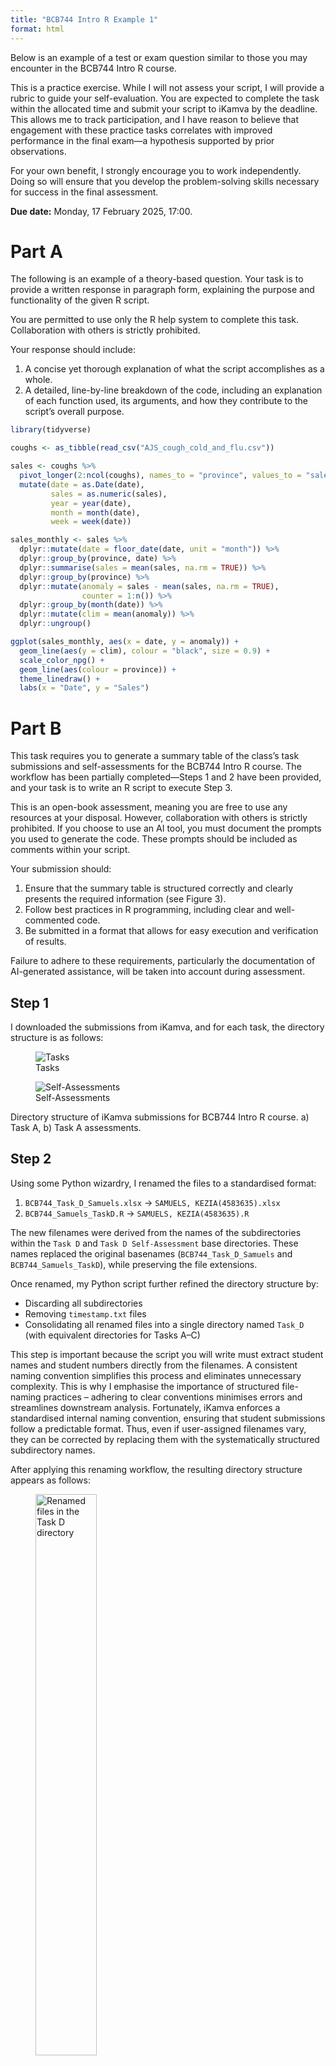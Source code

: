 ```yaml
---
title: "BCB744 Intro R Example 1"
format: html
---
```


Below is an example of a test or exam question similar to those you may encounter in the BCB744 Intro R course.

This is a practice exercise. While I will not assess your script, I will provide a rubric to guide your self-evaluation. You are expected to complete the task within the allocated time and submit your script to iKamva by the deadline. This allows me to track participation, and I have reason to believe that engagement with these practice tasks correlates with improved performance in the final exam—a hypothesis supported by prior observations.

For your own benefit, I strongly encourage you to work independently. Doing so will ensure that you develop the problem-solving skills necessary for success in the final assessment.

[**Due date:** Monday, 17 February 2025, 17:00.]{.my-highlight}

# Part A

The following is an example of a theory-based question. Your task is to provide a written response in paragraph form, explaining the purpose and functionality of the given R script.

You are permitted to use only the R help system to complete this task. Collaboration with others is strictly prohibited.

Your response should include:

1. A concise yet thorough explanation of what the script accomplishes as a whole.
2. A detailed, line-by-line breakdown of the code, including an explanation of each function used, its arguments, and how they contribute to the script’s overall purpose.

```r
library(tidyverse)

coughs <- as_tibble(read_csv("AJS_cough_cold_and_flu.csv"))

sales <- coughs %>%
  pivot_longer(2:ncol(coughs), names_to = "province", values_to = "sales") %>% 
  mutate(date = as.Date(date),
         sales = as.numeric(sales),
         year = year(date),
         month = month(date),
         week = week(date))

sales_monthly <- sales %>% 
  dplyr::mutate(date = floor_date(date, unit = "month")) %>% 
  dplyr::group_by(province, date) %>% 
  dplyr::summarise(sales = mean(sales, na.rm = TRUE)) %>% 
  dplyr::group_by(province) %>% 
  dplyr::mutate(anomaly = sales - mean(sales, na.rm = TRUE),
                counter = 1:n()) %>%
  dplyr::group_by(month(date)) %>% 
  dplyr::mutate(clim = mean(anomaly)) %>% 
  dplyr::ungroup()

ggplot(sales_monthly, aes(x = date, y = anomaly)) +
  geom_line(aes(y = clim), colour = "black", size = 0.9) +
  scale_color_npg() +
  geom_line(aes(colour = province)) +
  theme_linedraw() +
  labs(x = "Date", y = "Sales")
```



# Part B

This task requires you to generate a summary table of the class’s task submissions and self-assessments for the BCB744 Intro R course. The workflow has been partially completed—Steps 1 and 2 have been provided, and your task is to write an R script to execute Step 3.

This is an open-book assessment, meaning you are free to use any resources at your disposal. However, collaboration with others is strictly prohibited. If you choose to use an AI tool, you must document the prompts you used to generate the code. These prompts should be included as comments within your script.

Your submission should:

1. Ensure that the summary table is structured correctly and clearly presents the required information (see Figure 3).
2. Follow best practices in R programming, including clear and well-commented code.
3. Be submitted in a format that allows for easy execution and verification of results.

Failure to adhere to these requirements, particularly the documentation of AI-generated assistance, will be taken into account during assessment.

## Step 1

I downloaded the submissions from iKamva, and for each task, the directory structure is as follows:

::: {#fig-directory layout-ncol=2}

![Tasks](../../images/BCB744_Intro_R_Example_1.1.png){#fig-tasks}

![Self-Assessments](../../images/BCB744_Intro_R_Example_1.2.png){#fig-assessments}

Directory structure of iKamva submissions for BCB744 Intro R course. a) Task A, b) Task A assessments.
:::

## Step 2

Using some Python wizardry, I renamed the files to a standardised format:

1. `BCB744_Task_D_Samuels.xlsx` → `SAMUELS, KEZIA(4583635).xlsx`
2. `BCB744_Samuels_TaskD.R` → `SAMUELS, KEZIA(4583635).R`

The new filenames were derived from the names of the subdirectories within the `Task D` and `Task D Self-Assessment` base directories. These names replaced the original basenames (`BCB744_Task_D_Samuels` and `BCB744_Samuels_TaskD`), while preserving the file extensions.

Once renamed, my Python script further refined the directory structure by:

-	Discarding all subdirectories
-	Removing `timestamp.txt` files
-	Consolidating all renamed files into a single directory named `Task_D` (with equivalent directories for Tasks A–C)

This step is important because the script you will write must extract student names and student numbers directly from the filenames. A consistent naming convention simplifies this process and eliminates unnecessary complexity. This is why I emphasise the importance of structured file-naming practices -- adhering to clear conventions minimises errors and streamlines downstream analysis. Fortunately, iKamva enforces a standardised internal naming convention, ensuring that student submissions follow a predictable format. Thus, even if user-assigned filenames vary, they can be corrected by replacing them with the systematically structured subdirectory names.

After applying this renaming workflow, the resulting directory structure appears as follows:

![Renamed files in the Task D directory](../../images/BCB744_Intro_R_Example_1.3.png){#fig-tasks width=48%}

To facilitate the next step, I saved the directory contents as text files:

- Task_A.txt
- Task_B.txt
- Task_C.txt
- Task_D.txt

Each of these .txt files lists both .R and .xlsx files within their respective task directories.

**Next Steps**

You will not have access to the original files -- only the .txt listings. These text files can be downloaded [here](../../data/Tasks_A-D.zip), and you will use them to complete Step 3.

## Step 3

<!-- See `_private/Task_proc.R` for the script that accomplishes this step. -->

Using R, you will process the provided .txt files as input and generate a summary table (Figure 3) detailing all student submissions for each task. Your script should systematically extract relevant information from the filenames, organise the data, and compile a structured summary.

Once complete, save the resulting table as a .csv file to ensure easy review and further analysis.

![Summary of all tasks and self-assessments received from BCB744 students](../../images/BCB744_Intro_R_Example_1.4.png){#fig-tasks width=80%}

